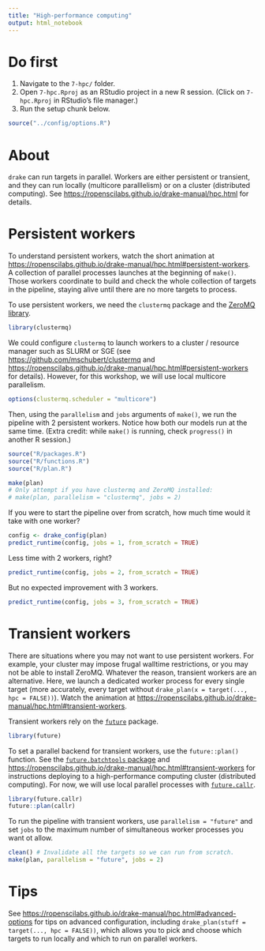 ```yaml
---
title: "High-performance computing"
output: html_notebook
---
```


# Do first

1. Navigate to the `7-hpc/` folder.
2. Open `7-hpc.Rproj` as an RStudio project in a new R session. (Click on `7-hpc.Rproj` in RStudio's file manager.)
3. Run the setup chunk below.

```r
source("../config/options.R")
```

# About

`drake` can run targets in parallel. Workers are either persistent or transient, and they can run locally (multicore paralllelism) or on a cluster (distributed computing). See <https://ropenscilabs.github.io/drake-manual/hpc.html> for details.

# Persistent workers

To understand persistent workers, watch the short animation at <https://ropenscilabs.github.io/drake-manual/hpc.html#persistent-workers>. A collection of parallel processes launches at the beginning of `make()`. Those workers coordinate to build and check the whole collection of targets in the pipeline, staying alive until there are no more targets to process.

To use persistent workers, we need the `clustermq` package and the [ZeroMQ library](http://zeromq.org).

```r
library(clustermq)
```

We could configure `clustermq` to launch workers to a cluster / resource manager such as SLURM or SGE (see <https://github.com/mschubert/clustermq> and <https://ropenscilabs.github.io/drake-manual/hpc.html#persistent-workers> for details). However, for this workshop, we will use local multicore parallelism.

```r
options(clustermq.scheduler = "multicore")
```

Then, using the `parallelism` and `jobs` arguments of `make()`, we run the pipeline with 2 persistent workers. Notice how both our models run at the same time. (Extra credit: while `make()` is running, check `progress()` in another R session.)

```r
source("R/packages.R")
source("R/functions.R")
source("R/plan.R")
```

```r
make(plan)
# Only attempt if you have clustermq and ZeroMQ installed:
# make(plan, parallelism = "clustermq", jobs = 2)
```

If you were to start the pipeline over from scratch, how much time would it take with one worker?

```r
config <- drake_config(plan)
predict_runtime(config, jobs = 1, from_scratch = TRUE)
```

Less time with 2 workers, right?

```r
predict_runtime(config, jobs = 2, from_scratch = TRUE)
```

But no expected improvement with 3 workers.

```r
predict_runtime(config, jobs = 3, from_scratch = TRUE)
```

# Transient workers

There are situations where you may not want to use persistent workers. For example, your cluster may impose frugal walltime restrictions, or you may not be able to install ZeroMQ. Whatever the reason, transient workers are an alternative. Here, we launch a dedicated worker process for every single target (more accurately, every target without `drake_plan(x = target(..., hpc = FALSE))`). Watch the animation at <https://ropenscilabs.github.io/drake-manual/hpc.html#transient-workers>.

Transient workers rely on the [`future`](https://github.com/HenrikBengtsson/future) package.

```r
library(future)
```

To set a parallel backend for transient workers, use the `future::plan()` function. See the [`future.batchtools` package](https://github.com/HenrikBengtsson/future.batchtools) and <https://ropenscilabs.github.io/drake-manual/hpc.html#transient-workers> for instructions deploying to a high-performance computing cluster (distributed computing). For now, we will use local parallel processes with [`future.callr`](https://github.com/HenrikBengtsson/future.callr).

```r
library(future.callr)
future::plan(callr)
```

To run the pipeline with transient workers, use `parallelism = "future"` and set `jobs` to the maximum number of simultaneous worker processes you want ot allow.

```r
clean() # Invalidate all the targets so we can run from scratch.
make(plan, parallelism = "future", jobs = 2)
```

# Tips

See <https://ropenscilabs.github.io/drake-manual/hpc.html#advanced-options> for tips on advanced configuration, including `drake_plan(stuff = target(..., hpc = FALSE))`, which allows you to pick and choose which targets to run locally and which to run on parallel workers.
